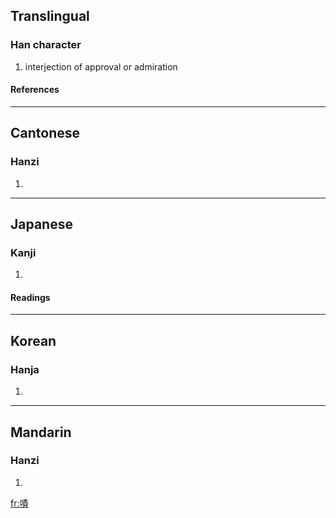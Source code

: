 {{see|啧}}

==Translingual==
===Han character===
{{Han char|rn=30|rad=口|as=11|sn=14|four=6508<sub>6</sub>|canj=口手一金 (RQMC)}}
# interjection of approval or admiration
====References====
{{Han ref|kx=0206.080|dkj=04204|dj=0429.060|hdz=10672.090|uh=5616|ud=22038|bh=B9C9|bd=47561}}
----
==Cantonese==
===Hanzi===
{{yue-hanzi|jyut=|y=jaak3, jik1}}
# {{defn|Cantonese}}
----
==Japanese==
===Kanji===
{{ja-kanji|grade=|rs=口11}}
# {{defn|Japanese}} 
====Readings====
{{ja-readings|on=[[さく]] (saku)|kun=[[さけぶ]] (sakebu)}}
----
==Korean==
===Hanja===
{{ko-hanja|hangeul=책|rv=chaek|mr=ch'aek}}
# {{defn|Korean}}
----
==Mandarin==
===Hanzi===
{{cmn-hanzi|sim=啧|pin=[[zé]] ([[ze2]])|wg=tse<sup>2</sup>}}
# {{defn|Mandarin}}

[[fr:嘖]]